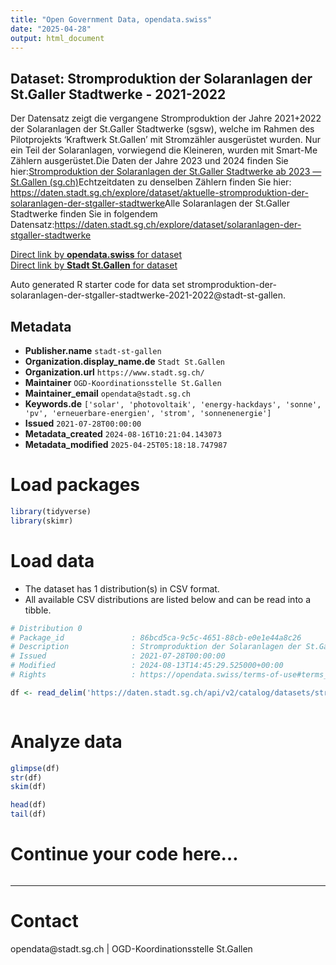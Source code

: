 ```yaml
---
title: "Open Government Data, opendata.swiss"
date: "2025-04-28"
output: html_document
---
```


## Dataset: Stromproduktion der Solaranlagen der St.Galler Stadtwerke - 2021-2022

Der Datensatz zeigt die vergangene Stromproduktion der Jahre 2021+2022 der Solaranlagen der St.Galler Stadtwerke (sgsw), welche im Rahmen des Pilotprojekts 'Kraftwerk St.Gallen' mit Stromzähler ausgerüstet wurden. Nur ein Teil der Solaranlagen, vorwiegend die Kleineren, wurden mit Smart-Me Zählern ausgerüstet.Die Daten der Jahre 2023 und 2024 finden Sie hier:[Stromproduktion der Solaranlagen der St.Galler Stadtwerke ab 2023 — St.Gallen (sg.ch)](https://daten.stadt.sg.ch/explore/dataset/stromproduktion-der-solaranlagen-der-stgaller-stadtwerke-ab-2023/table/?disjunctive.name&disjunctive.modultyp&disjunctive.leistung_modul_in_wp&sort=name)Echtzeitdaten zu denselben Zählern finden Sie hier: [https://daten.stadt.sg.ch/explore/dataset/aktuelle-stromproduktion-der-solaranlagen-der-stgaller-stadtwerke](https://daten.stadt.sg.ch/explore/dataset/aktuelle-stromproduktion-der-solaranlagen-der-stgaller-stadtwerke)Alle Solaranlagen der St.Galler Stadtwerke finden Sie in folgendem Datensatz:[https://daten.stadt.sg.ch/explore/dataset/solaranlagen-der-stgaller-stadtwerke](https://daten.stadt.sg.ch/explore/dataset/solaranlagen-der-stgaller-stadtwerke)

[Direct link by **opendata.swiss** for dataset](https://opendata.swiss/de/dataset/stromproduktion-der-solaranlagen-der-st-galler-stadtwerke-2021-2022)<br>
[Direct link by **Stadt St.Gallen** for dataset](https://daten.stadt.sg.ch/explore/dataset/stromproduktion-der-solaranlagen-der-stgaller-stadtwerke-2021-2022/)

Auto generated R starter code for data set stromproduktion-der-solaranlagen-der-stgaller-stadtwerke-2021-2022@stadt-st-gallen.

## Metadata

- **Publisher.name** `stadt-st-gallen`
- **Organization.display_name.de** `Stadt St.Gallen`
- **Organization.url** `https://www.stadt.sg.ch/`
- **Maintainer** `OGD-Koordinationsstelle St.Gallen`
- **Maintainer_email** `opendata@stadt.sg.ch`
- **Keywords.de** `['solar', 'photovoltaik', 'energy-hackdays', 'sonne', 'pv', 'erneuerbare-energien', 'strom', 'sonnenenergie']`
- **Issued** `2021-07-28T00:00:00`
- **Metadata_created** `2024-08-16T10:21:04.143073`
- **Metadata_modified** `2025-04-25T05:18:18.747987`


# Load packages

```r

library(tidyverse)
library(skimr)

```

# Load data

-   The dataset has 1 distribution(s) in CSV format.
-   All available CSV distributions are listed below and can be read into a tibble.

```r

# Distribution 0
# Package_id               : 86bcd5ca-9c5c-4651-88cb-e0e1e44a8c26
# Description              : Stromproduktion der Solaranlagen der St.Galler Stadtwerke - 2021-2022 (csv)
# Issued                   : 2021-07-28T00:00:00
# Modified                 : 2024-08-13T14:45:29.525000+00:00
# Rights                   : https://opendata.swiss/terms-of-use#terms_by

df <- read_delim('https://daten.stadt.sg.ch/api/v2/catalog/datasets/stromproduktion-der-solaranlagen-der-stgaller-stadtwerke-2021-2022/exports/csv?use_labels=true')



```

# Analyze data

```r

glimpse(df)
str(df)
skim(df)

head(df)
tail(df)

```

# Continue your code here...

```r

```

------------------------------------------------------------------------

# Contact

opendata@stadt.sg.ch | OGD-Koordinationsstelle St.Gallen
